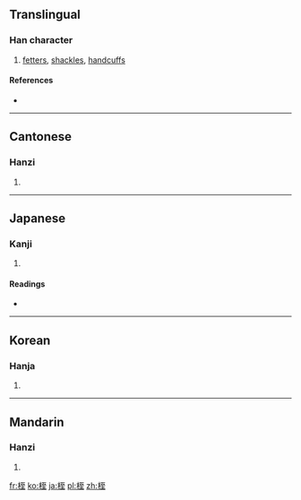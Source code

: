 ==Translingual==

===Han character===
{{Han char|rn=75|rad=木|as=06|sn=10|four=4191<sub>4</sub>|canj=木一戈土 (DMIG)}}

# [[fetters]], [[shackles]], [[handcuffs]]

====References====
* {{Han ref|kx=0525.150|dkj=14768|dj=0914.100|hdz=21197.080|uh=684E|ud=26702|bh=D1E8|bd=53736}}

----

==Cantonese==

===Hanzi===
{{yue-hanzi|jyut=|y=jat6}}

# {{defn|Cantonese|sort=木06}}

----

==Japanese==

===Kanji===
{{ja-kanji|grade=|rs=木06}}

# {{defn|Japanese|sort=木06}}

====Readings====
* {{ja-readings|on=[[しつ]] (shitsu)|kun=[[あしかせ]] (ashikase)}}

----

==Korean==

===Hanja===
{{ko-hanja|hangeul=질|eumhun=|rv=jil|mr=chil|y=cil}}

# {{defn|Korean|sort=木06}}

----

==Mandarin==

===Hanzi===
{{cmn-hanzi|pin=[[zhí]] ([[zhi2]])|wg=chih<sup>2</sup>}}

# {{defn|Mandarin|sort=木06}}

[[fr:桎]]
[[ko:桎]]
[[ja:桎]]
[[pl:桎]]
[[zh:桎]]